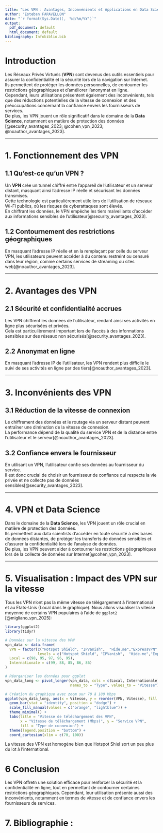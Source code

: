 ```yaml
---
title: "Les VPN : Avantages, Inconvénients et Applications en Data Science"
author: "Esteban FARAVELLON"
date: "`r format(Sys.Date(), '%d/%m/%Y')`"
output:
  pdf_document: default
  html_document: default
bibliography: Infobiblio.bib
---
```


# Introduction

Les Réseaux Privés Virtuels (**VPN**) sont devenus des outils essentiels pour assurer la confidentialité et la sécurité lors de la navigation sur Internet.  
Ils permettent de protéger les données personnelles, de contourner les restrictions géographiques et d'améliorer l'anonymat en ligne.  
Cependant, leurs utilisations présentent également des inconvénients, tels que des réductions potentielles de la vitesse de connexion et des préoccupations concernant la confiance envers les fournisseurs de services.  
De plus, les VPN jouent un rôle significatif dans le domaine de la **Data Science**, notamment en matière de protection des données [@security_avantages_2023; @cohen_vpn_2023; @noauthor_avantages_2023].

---

# 1. Fonctionnement des VPN

## 1.1 Qu'est-ce qu'un VPN ?

Un **VPN** crée un tunnel chiffré entre l'appareil de l'utilisateur et un serveur distant, masquant ainsi l'adresse IP réelle et sécurisant les données transmises.  
Cette technologie est particulièrement utile lors de l'utilisation de réseaux Wi-Fi publics, où les risques de cyberattaques sont élevés.  
En chiffrant les données, le VPN empêche les tiers malveillants d'accéder aux informations sensibles de l'utilisateur[@security_avantages_2023].

## 1.2 Contournement des restrictions géographiques

En masquant l'adresse IP réelle et en la remplaçant par celle du serveur VPN, les utilisateurs peuvent accéder à du contenu restreint ou censuré dans leur région, comme certains services de streaming ou sites web[@noauthor_avantages_2023].

---

# 2. Avantages des VPN

## 2.1 Sécurité et confidentialité accrues

Les VPN chiffrent les données de l'utilisateur, rendant ainsi ses activités en ligne plus sécurisées et privées.  
Cela est particulièrement important lors de l'accès à des informations sensibles sur des réseaux non sécurisés[@security_avantages_2023].

## 2.2 Anonymat en ligne

En masquant l'adresse IP de l'utilisateur, les VPN rendent plus difficile le suivi de ses activités en ligne par des tiers[@noauthor_avantages_2023].

---

# 3. Inconvénients des VPN

## 3.1 Réduction de la vitesse de connexion

Le chiffrement des données et le routage via un serveur distant peuvent entraîner une diminution de la vitesse de connexion.  
La performance dépend de la qualité du service VPN et de la distance entre l'utilisateur et le serveur[@noauthor_avantages_2023].

## 3.2 Confiance envers le fournisseur

En utilisant un VPN, l'utilisateur confie ses données au fournisseur du service.  
Il est donc crucial de choisir un fournisseur de confiance qui respecte la vie privée et ne collecte pas de données sensibles[@security_avantages_2023].

---

# 4. VPN et Data Science

Dans le domaine de la **Data Science**, les VPN jouent un rôle crucial en matière de protection des données.  
Ils permettent aux data scientists d'accéder en toute sécurité à des bases de données distantes, de protéger les transferts de données sensibles et d'assurer la confidentialité lors de l'analyse de données.  
De plus, les VPN peuvent aider à contourner les restrictions géographiques lors de la collecte de données sur Internet[@cohen_vpn_2023].

---


# 5. Visualisation : Impact des VPN sur la vitesse

Tous les VPN n'ont pas la même vitesse de télégargement à l'international et au Etats-Unis (Local dans le graphique). Nous allons visualiser la vitesse moyenne de certains VPN populaires à l'aide de `ggplot2` [@migliano_vpn_2025]:

```r
library(ggplot2)
library(tidyr)

# Données sur la vitesse des VPN
vpn_data <- data.frame(
  VPN = factor(c("Hotspot Shield", "IPVanish",  "Hide.me","ExpressVPN", "NordVPN"),
               levels = c("Hotspot Shield", "IPVanish",  "Hide.me","ExpressVPN", "NordVPN")),
  Local = c(98, 95, 97, 96, 95), 
  Internationale = c(99, 88, 85, 86, 86) 
)

# Réorganiser les données pour ggplot
vpn_data_long <- pivot_longer(vpn_data, cols = c(Local, Internationale), 
                              names_to = "Type", values_to = "Vitesse")

# Création du graphique avec zoom sur 70 à 100 Mbps
ggplot(vpn_data_long, aes(x = Vitesse, y = reorder(VPN, Vitesse), fill = Type)) +
  geom_bar(stat = "identity", position = "dodge") +
  scale_fill_manual(values = c("orange", "lightblue")) +
  theme_minimal() +
  labs(title = "Vitesse de téléchargement des VPN",
       x = "Vitesse de téléchargement (Mbps)", y = "Service VPN",
       fill = "Type de connexion") +
  theme(legend.position = "bottom") +
  coord_cartesian(xlim = c(70, 100))
```

La vitesse des VPN est homogène bien que Hotspot Shiel sort un peu plus du lot à l'international.

# 6 Conclusion

Les VPN offretn une solution efficace pour renforcer la sécurité et la confidentialité en ligne, tout en permettant de contourner certaines restrictions géographiques. Cependant, leur utilisation présente aussi des inconvénients, notamment en termes de vitesse et de confiance envers les fournisseurs de services.

# 7. Bibliographie :

